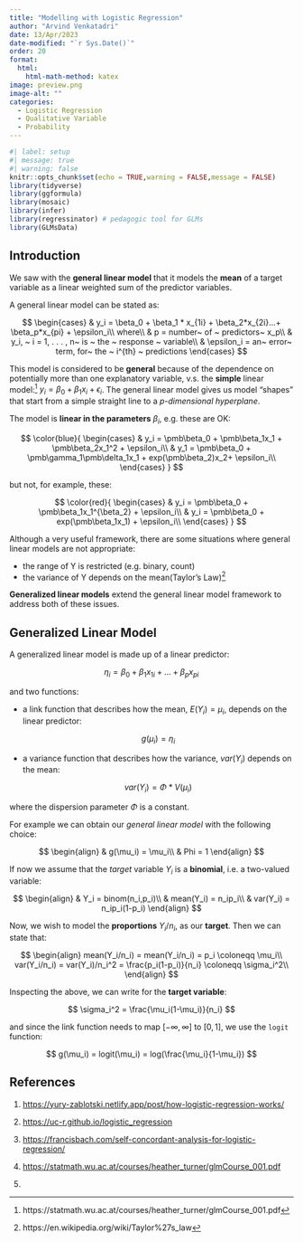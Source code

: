 ```yaml
---
title: "Modelling with Logistic Regression"
author: "Arvind Venkatadri"
date: 13/Apr/2023
date-modified: "`r Sys.Date()`"
order: 20
format:
  html:
    html-math-method: katex
image: preview.png
image-alt: ""
categories: 
  - Logistic Regression
  - Qualitative Variable
  - Probability
---
```


```r
#| label: setup
#| message: true
#| warning: false
knitr::opts_chunk$set(echo = TRUE,warning = FALSE,message = FALSE)
library(tidyverse)
library(ggformula)
library(mosaic)
library(infer)
library(regressinator) # pedagogic tool for GLMs
library(GLMsData)
```

## Introduction

We saw with the **general linear model** that it models the **mean** of
a target variable as a linear weighted sum of the predictor variables.

A general linear model can be stated as: 

$$
\begin{cases}
& y_i = \beta_0 + \beta_1 * x_{1i} + \beta_2*x_{2i}...+ \beta_p*x_{pi} + \epsilon_i\\
where\\
& p = number~ of ~ predictors~ x_p\\
& y_i, ~ i = 1, . . . , n~ is ~ the ~ response ~ variable\\
& \epsilon_i = an~ error~ term, for~ the ~ i^{th} ~ predictions
\end{cases}
$$

This model is considered to be **general** because of the dependence on
potentially more than one explanatory variable, v.s. the **simple**
linear model:[^1] $y_i = \beta_0 + \beta_1x_i + \epsilon_i$. The general linear model gives us model "shapes" that start from a simple straight line to a *p-dimensional hyperplane*.

The model is **linear in the parameters** $\beta_i$, e.g. these are OK:

$$
\color{blue}{
\begin{cases}
 & y_i = \pmb\beta_0 + \pmb\beta_1x_1 + \pmb\beta_2x_1^2 + \epsilon_i\\
 & y_1 = \pmb\beta_0 + \pmb\gamma_1\pmb\delta_1x_1 + exp(\pmb\beta_2)x_2+ \epsilon_i\\
\end{cases}
}
$$

but not, for example, these:

$$
\color{red}{
\begin{cases}
 & y_i = \pmb\beta_0 + \pmb\beta_1x_1^{\beta_2} + \epsilon_i\\
 & y_i = \pmb\beta_0 + exp(\pmb\beta_1x_1) + \epsilon_i\\
\end{cases}
}
$$

Although a very useful framework, there are some situations where
general linear models are not appropriate:

-   the range of Y is restricted (e.g. binary, count)
-   the variance of Y depends on the mean(Taylor's Law)[^2]

**Generalized linear models** extend the general linear model framework
to address both of these issues.

## Generalized Linear Model

::: callout-important
A generalized linear model is made up of a linear predictor:

$$
\eta_i = \beta_0 + \beta_1x_{1i} + ... + \beta_px_{pi}
$$ 

and two functions:

-   a link function that describes how the mean, $E(Y_i) = \mu_i$,
    depends on the linear predictor:\
    
    $$
    g(\mu_i) = \eta_i
    $$
    
-   a variance function that describes how the variance, $var(Y_i)$
    depends on the mean:\
    
    $$
    var(Y_i) = \Phi*V(\mu_i)
    $$

where the dispersion parameter $\Phi$ is a constant. 
:::

For example we can obtain our *general linear model* with the following choice: 

$$
\begin{align}
& g(\mu_i) = \mu_i\\
& Phi = 1
\end{align}
$$ 

If now we assume that the *target* variable $Y_i$ is a **binomial**,
i.e. a two-valued variable:\

$$
\begin{align}
 & Y_i = binom(n_i,p_i)\\
 & mean(Y_i) = n_ip_i\\
 & var(Y_i) = n_ip_i(1-p_i)
\end{align}
$$

Now, we wish to model the **proportions** $Y_i/n_i$, as our **target**.
Then we can state that:\

$$
\begin{align}
mean(Y_i/n_i) = mean(Y_i/n_i) = p_i \coloneqq \mu_i\\
var(Y_i/n_i) = var(Y_i)/n_i^2 = \frac{p_i(1-p_i)}{n_i} \coloneqq \sigma_i^2\\
\end{align}
$$ 

Inspecting the above, we can write for the **target variable**: 

$$
\sigma_i^2 = \frac{\mu_i(1-\mu_i)}{n_i}
$$ 

and since the link function needs to map ${[-\infty, \infty]}$ to
${[0,1]}$, we use the `logit` function: 

$$
g(\mu_i) = logit(\mu_i) = log(\frac{\mu_i}{1-\mu_i})
$$

## References

1.  <https://yury-zablotski.netlify.app/post/how-logistic-regression-works/>

2.  <https://uc-r.github.io/logistic_regression>

3.  <https://francisbach.com/self-concordant-analysis-for-logistic-regression/>

4.  <https://statmath.wu.ac.at/courses/heather_turner/glmCourse_001.pdf>

5.  

[^1]: https://statmath.wu.ac.at/courses/heather_turner/glmCourse_001.pdf

[^2]: https://en.wikipedia.org/wiki/Taylor%27s_law
